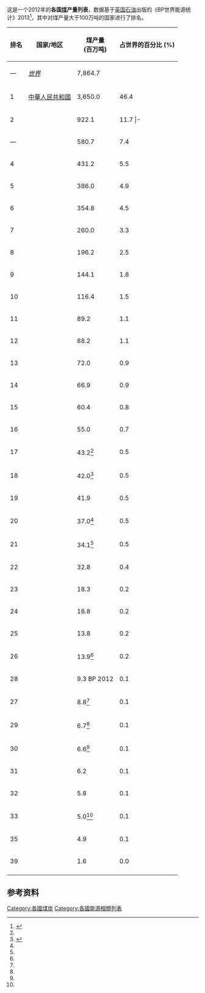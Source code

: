 这是一个2012年的'''各国[[煤|煤]]产量列表'''，数据基于[[英国石油|英国石油]]出版的《BP世界能源统计》2013<ref>{{Cite web |url=http://www.bp.com/content/dam/bp-country/zh_cn/Download_PDF/Report_Stats%20Review/CN-statistical_review_of_world_energy_2013.pdf |title=《BP世界能源统计》2013 |accessdate=2015-04-19 |archive-date=2015-04-19 |archive-url=https://web.archive.org/web/20150419083343/http://www.bp.com/content/dam/bp-country/zh_cn/Download_PDF/Report_Stats%20Review/CN-statistical_review_of_world_energy_2013.pdf |dead-url=no }}</ref>，其中对煤产量大于100万吨的国家进行了排名。

{| class="wikitable sortable"			
|- bgcolor="#ececec"		
! 排名 !! 国家/地区 !! 煤产量 <br /> (百万吨) !! 占世界的百分比 (%)
|-           
|—||    {{noflag}}''[[世界|世界]]''|| align="left" | 7,864.7 ||
|-
|1||    {{flagicon|People's Republic of China}} [[中国煤炭工业|中華人民共和國]] ||align="left"| 3,650.0 || 46.4
|-           
|2||    {{flag|United States}} ||align="left"| 922.1 || 11.7
|-||           
|3||    {{flag|India}} ||align="left"| 605.8 || 7.7
|-           
|—||    ''{{flag|European Union}}'' ||align="left"| 580.7 || 7.4
|-           
|4||    {{flag|Australia}} ||align="left"| 431.2 || 5.5
|-           
|5||    {{flag|Indonesia}} ||align="left"| 386.0 || 4.9
|-           
|6||    {{flag|Russia}} ||align="left"| 354.8 || 4.5
|-           
|7||    {{flag|South Africa}} ||align="left"| 260.0 || 3.3
|-           
|8||    {{flag|Germany}} ||align="left"|    196.2 || 2.5
|-           
|9||    {{flag|Poland}} ||align="left"| 144.1 || 1.8
|-           
|10||    {{flag|Kazakhstan}} ||align="left"| 116.4 || 1.5
|-           
|11||    {{flag|Colombia}} ||align="left"| 89.2 || 1.1
|-           
|12||    {{flag|Ukraine}} ||align="left"|    88.2 || 1.1
|-           
|13||    {{flag|Turkey}} ||align="left"| 72.0 || 0.9
|-           
|14||    {{flag|Canada}} ||align="left"| 66.9 || 0.9
|-           
|15||    {{flag|Greece}} ||align="left"| 60.4 || 0.8
|-           
|16||    {{flag|Czech Republic}} ||align="left"| 55.0 || 0.7
|-           
|17||    {{flag|North Korea}} ||align="left"|    43.2<ref name=EIA/> || 0.5
|-           
|18||    {{flag|Serbia}}  ||align="left"| 42.0<ref name=EIA>{{Cite web |url=http://www.eia.doe.gov/cfapps/ipdbproject/IEDIndex3.cfm?tid=1&pid=7&aid=1 |title=EIA: International Energy Statistics |accessdate=2015-04-19 |archive-date=2011-03-20 |archive-url=https://web.archive.org/web/20110320120104/http://www.eia.doe.gov/cfapps/ipdbproject/IEDIndex3.cfm?tid=1&pid=7&aid=1 |dead-url=no }}</ref> || 0.5
|-           
|19||    {{flag|Vietnam}} ||align="left"| 41.9 || 0.5
|-           
|20||    {{flag|Mongolia}} ||align="left"| 37.0<ref name=EIA/> ||0.5
|-
|21||    {{flag|Romania}} ||align="left"|    34.1<ref name=EIA/> || 0.5
|-           
|22||    {{flag|Bulgaria}} ||align="left"| 32.8 || 0.4
|-           
|23||    {{flag|Thailand}} ||align="left"| 18.3 || 0.2
|-           
|24||    {{flag|United Kingdom}} ||align="left"| 16.8 || 0.2
|-           
|25||    {{flag|Mexico}} ||align="left"| 13.8 || 0.2
|-           
|26||    {{flag|Bosnia and Herzegovina}} ||align="left"| 13.9<ref name=EIA/> || 0.2
|-           
|28||    {{flag|Hungary}}||align="left"|    9.3  BP 2012 || 0.1
|-           
|27||    {{flag|Philippines}}||align="left"| 8.8<ref name=EIA/> || 0.1
|-           
|29||    {{flag|Kosovo}}||align="left"| 6.7<ref name=EIA/> || 0.1
|-           
|30||    {{flag|Macedonia}}||align="left"| 6.6<ref name=EIA/> || 0.1
|-           
|31||    {{flag|Spain}}||align="left"| 6.2 || 0.1
|-                       
|32||    {{flag|Brazil}}||align="left"| 5.8 || 0.1
|-           
|33||    {{flag|Slovenia}}||align="left"| 5.0<ref name=EIA/> || 0.1
|-                       
|35||    {{flag|New Zealand}}||align="left"| 4.9 || 0.1
|-           
|39||    {{flag|Venezuela}}||align="left"| 1.6 || 0.0
|-           
|}

==参考资料==
{{reflist}}

{{各国列表}}
[[Category:各國煤炭|Category:各國煤炭]]
[[Category:各國能源相關列表|Category:各國能源相關列表]]